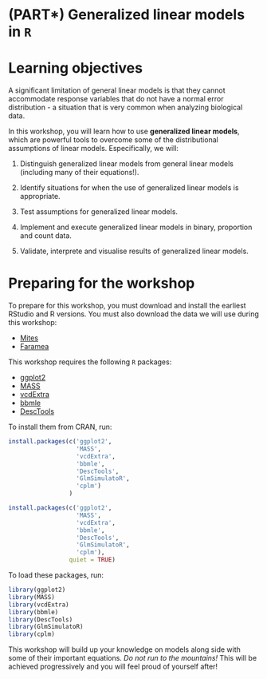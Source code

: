 # (PART\*) Generalized linear models in `R` {-}

# Learning objectives

A significant limitation of general linear models is that they cannot accommodate response variables that do not have a normal error distribution - a situation that is very common when analyzing biological data. 

In this workshop, you will learn how to use **generalized linear models**, which are powerful tools to overcome some of the distributional assumptions of linear models. Especifically, we will:

1. Distinguish generalized linear models from general linear models (including many of their equations!).

2. Identify situations for when the use of generalized linear models is appropriate.

3. Test assumptions for generalized linear models.

4. Implement and execute generalized linear models in binary, proportion and count data.

5. Validate, interprete and visualise results of generalized linear models.


# Preparing for the workshop

To prepare for this workshop, you must download and install the earliest RStudio and R versions. You must also download the data we will use during this workshop:

-    [Mites](https://raw.githubusercontent.com/QCBSRworkshops/workshop06/main/book-en/data/mites.csv)
-    [Faramea](https://github.com/QCBSRworkshops/workshop06/blob/main/book-en/data/faramea.csv)


This workshop requires the following `R` packages:

-    [ggplot2](https://cran.r-project.org/package=ggplot2) 
-    [MASS](https://cran.r-project.org/package=MASS) 
-    [vcdExtra](https://cran.r-project.org/package=vcdExtra) 
-    [bbmle](https://cran.r-project.org/package=bbmle)
-    [DescTools](https://cran.r-project.org/package=DescTools)

To install them from CRAN, run:

```r
install.packages(c('ggplot2', 
                   'MASS', 
                   'vcdExtra',
                   'bbmle',
                   'DescTools',
                   'GlmSimulatoR',
                   'cplm')
                 )
```

```r
install.packages(c('ggplot2', 
                   'MASS', 
                   'vcdExtra',
                   'bbmle',
                   'DescTools',
                   'GlmSimulatoR',
                   'cplm'),
                 quiet = TRUE)
```


To load these packages, run:

```r
library(ggplot2)
library(MASS)
library(vcdExtra)
library(bbmle)
library(DescTools)
library(GlmSimulatoR)
library(cplm)
```

This workshop will build up your knowledge on models along side with some of their important equations. *Do not run to the mountains!* This will be achieved progressively and you will feel proud of yourself after!
